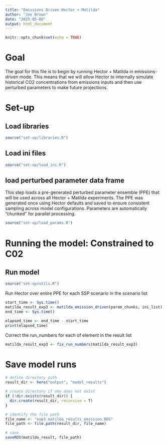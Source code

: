 ```yaml
---
title: "Emissions Driven Hector + Matilda"
author: "Joe Brown"
date: "2025-05-06"
output: html_document
---
```


```r
knitr::opts_chunk$set(echo = TRUE)
```

# Goal

The goal for this file is to begin by running Hector + Matilda in emissions-driven mode. This means that we will allow Hector to internally simulate historical CO2 concentrations from emissions inputs and then use perturbed parameters to make future projections.

# Set-up

## Load libraries

```r

source("set-up/libraries.R")

```

## Load ini files

```r

source("set-up/load_ini.R")

```

## load perturbed parameter data frame

This step loads a pre-generated perturbed parameter ensemble (PPE) that will be used across all Hector + Matilda experiments. The PPE was generated once using Hector defaults and saved to ensure consistent sampling across model configurations. Parameters are automatically "chunked" for parallel processing.

```r

source("set-up/load_params.R")

```

# Running the model: Constrained to C02


## Run model 

```r

source("set-up/utils.R")

```

Run Hector over entire PPE for each SSP scenario in the scenario list

```r
start_time <- Sys.time()
matilda_result_exp3 <- matilda_emission_driven(param_chunks, ini_list)
end_time <- Sys.time()

elapsed_time <- end_time - start_time
print(elapsed_time)

```

Correct the run_numbers for each of element in the result list

```r

matilda_result_exp3 <- fix_run_numbers(matilda_result_exp3)

```

# Save model runs 

```r
# define directory path
result_dir <- here("output", "model_results")

# create directory if one does not exist
if (!dir.exists(result_dir)) {
  dir.create(result_dir, recursive = T)
}

# identify the file path
file_name <- "exp3_matilda_results_emission.RDS"
file_path <- file.path(result_dir, file_name)

# save
saveRDS(matilda_result, file_path)
```
